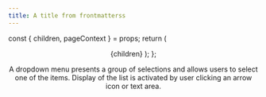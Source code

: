 ```yaml
---
title: A title from frontmatterss
---
```




  const { children, pageContext } = props;
  return (
    <Layout>
      <Header />
      <Wrapper>{children}</Wrapper>
    </Layout>
  );
};



A dropdown menu presents a group of selections and allows users to select one of the items. Display of the list is activated by user clicking an arrow icon or text area.


<ImageSource src="dropdown_block-1.png" alt="example alt" />
